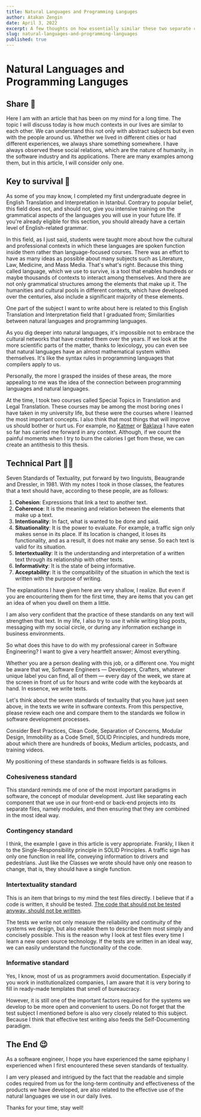 ```yaml
---
title: Natural Languages and Programming Languges
author: Atakan Zengin
date: April 3, 2022
excerpt: A few thoughts on how essentially similar these two separate contexts are.
slug: natural-languages-and-programming-languages
published: true
---
```


# Natural Languages and Programming Languges

## Share 🤝

Here I am with an article that has been on my mind for a long time. The topic I will discuss today is how much contexts in our lives are similar to each other. We can understand this not only with abstract subjects but even with the people around us. Whether we lived in different cities or had different experiences, we always share something somewhere. I have always observed these social relations, which are the nature of humanity, in the software industry and its applications. There are many examples among them, but in this article, I will consider only one.

## Key to survival 🤔

As some of you may know, I completed my first undergraduate degree in English Translation and Interpretation in Istanbul. Contrary to popular belief, this field does not, and should not, give you intensive training on the grammatical aspects of the languages you will use in your future life. If you're already eligible for this section, you should already have a certain level of English-related grammar.

In this field, as I just said, students were taught more about how the cultural and professional contexts in which these languages are spoken function inside them rather than language-focused courses. There was an effort to have as many ideas as possible about many subjects such as Literature, Law, Medicine, and Mass Media. That's what's right. Because this thing called language, which we use to survive, is a tool that enables hundreds or maybe thousands of contexts to interact among themselves. And there are not only grammatical structures among the elements that make up it. The humanities and cultural pools in different contexts, which have developed over the centuries, also include a significant majority of these elements.

One part of the subject I want to write about here is related to this English Translation and Interpretation field that I graduated from; Similarities between natural languages and programming languages.

As you dig deeper into natural languages, it's impossible not to embrace the cultural networks that have created them over the years. If we look at the more scientific parts of the matter, thanks to lexicology, you can even see that natural languages have an almost mathematical system within themselves. It's like the syntax rules in programming languages that compilers apply to us.

Personally, the more I grasped the insides of these areas, the more appealing to me was the idea of the connection between programming languages and natural languages.

At the time, I took two courses called Special Topics in Translation and Legal Translation. These courses may be among the most boring ones I have taken in my university life, but these were the courses where I learned the most important concepts. I also think that most things that will improve us should bother or hurt us. For example, no [Katmer](https://www.google.com/search?q=katmer) or [Baklava](https://www.google.com/search?q=baklava) I have eaten so far has carried me forward in any context. Although, if we count the painful moments when I try to burn the calories I get from these, we can create an antithesis to this thesis.

## Technical Part 😵‍💫

Seven Standards of Textuality, put forward by two linguists, Beaugrande and Dressler, in 1981. With my notes I took in those classes, the features that a text should have, according to these people, are as follows:

1. **Cohesion**: Expressions that link a text to another text.
2. **Coherence**: It is the meaning and relation between the elements that make up a text.
3. **Intentionality**: In fact, what is wanted to be done and said.
4. **Situationality**: It is the power to evaluate. For example, a traffic sign only makes sense in its place. If its location is changed, it loses its functionality, and as a result, it does not make any sense. So each text is valid for its situation.
5. **Intertextuality**: It is the understanding and interpretation of a written text through its relationship with other texts.
6. **Informativity**: It is the state of being informative.
7. **Acceptability**: It is the compatibility of the situation in which the text is written with the purpose of writing.

The explanations I have given here are very shallow, I realize. But even if you are encountering them for the first time, they are items that you can get an idea of when you dwell on them a little.

I am also very confident that the practice of these standards on any text will strengthen that text. In my life, I also try to use it while writing blog posts, messaging with my social circle, or during any information exchange in business environments.

So what does this have to do with my professional career in Software Engineering? I want to give a very heartfelt answer; Almost everything.

Whether you are a person dealing with this job, or a different one. You might be aware that we, Software Engineers — Developers, Crafters, whatever unique label you can find, all of them — every day of the week, we stare at the screen in front of us for hours and write code with the keyboards at hand. In essence, we write texts.

Let's think about the seven standards of textuality that you have just seen above, in the texts we write in software contexts. From this perspective, please review each one and compare them to the standards we follow in software development processes.

Consider Best Practices, Clean Code, Separation of Concerns, Modular Design, Immobility as a Code Smell, SOLID Principles, and hundreds more, about which there are hundreds of books, Medium articles, podcasts, and training videos.

My positioning of these standards in software fields is as follows.

### Cohesiveness standard

This standard reminds me of one of the most important paradigms in software, the concept of modular development. Just like separating each component that we use in our front-end or back-end projects into its separate files, namely modules, and then ensuring that they are combined in the most ideal way.

### Contingency standard

I think, the example I gave in this article is very appropriate. Frankly, I liken it to the Single-Responsibility principle in SOLID Principles. A traffic sign has only one function in real life, conveying information to drivers and pedestrians. Just like the Classes we wrote should have only one reason to change, that is, they should have a single function.

### Intertextuality standard

This is an item that brings to my mind the test files directly. I believe that if a code is written, it should be tested. [The code that should not be tested anyway, should not be written](https://ssg.dev/to-test-or-not-to-test-a741a2a738be).

The tests we write not only measure the reliability and continuity of the systems we design, but also enable them to describe them most simply and concisely possible. This is the reason why I look at test files every time I learn a new open source technology. If the tests are written in an ideal way, we can easily understand the functionality of the code.

### Informative standard

Yes, I know, most of us as programmers avoid documentation. Especially if you work in institutionalized companies, I am aware that it is very boring to fill in ready-made templates that smell of bureaucracy.

However, it is still one of the important factors required for the systems we develop to be more open and convenient to users. Do not forget that the test subject I mentioned before is also very closely related to this subject. Because I think that effective test writing also feeds the Self-Documenting paradigm.

## The End 😉

As a software engineer, I hope you have experienced the same epiphany I experienced when I first encountered these seven standards of textuality.

I am very pleased and intrigued by the fact that the readable and simple codes required from us for the long-term continuity and effectiveness of the products we have developed, are also related to the effective use of the natural languages we use in our daily lives.

Thanks for your time, stay well!
